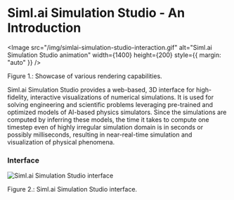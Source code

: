 
# Siml.ai Simulation Studio - An Introduction

<Image
    src="/img/simlai-simulation-studio-interaction.gif"
    alt="Siml.ai Simulation Studio animation"
    width={1400}
    height={200}
    style={{ margin: "auto" }}
/>
<figcaption style={{ textAlign: "center", fontSize: "0.7rem", marginBottom: "1rem" }}>
    Figure 1.: Showcase of various rendering capabilities.
</figcaption>

Siml.ai Simulation Studio provides a web-based, 3D interface for high-fidelity, interactive visualizations 
of numerical simulations. It is used for solving engineering and scientific problems leveraging 
pre-trained and optimized models of AI-based physics simulators. Since the simulations are computed by 
inferring these models, the time it takes to compute one timestep even of highly irregular simulation 
domain is in seconds or possibly milliseconds, resulting in near-real-time simulation and visualization of 
physical phenomena.

### Interface

![Siml.ai Simulation Studio interface](/img/simlai-simulation-studio-oct-2023.png)
<figcaption style={{ textAlign: "center", fontSize: "0.7rem", marginBottom: "1rem" }}>
    Figure 2.: Siml.ai Simulation Studio interface.
</figcaption>

